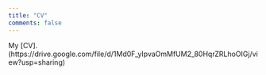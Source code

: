 ```yaml
---
title: "CV"
comments: false
---
```


My [CV].(https://drive.google.com/file/d/1Md0F_yIpvaOmMfUM2_80HqrZRLhoOIGj/view?usp=sharing)
